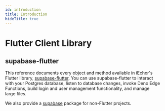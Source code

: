 ```yaml
---
id: introduction
title: Introduction
hideTitle: true
---
```


<div className="flex items-start gap-6 not-prose" id="introduction">
  <IconMenuFlutter width={35} height={35} />
  <div className="flex flex-col gap-2">
    <h1 className="text-3xl text-scale-1200 m-0">Flutter Client Library</h1>
    <h2 className="text-base font-mono text-scale-1100">supabase-flutter</h2>
  </div>
</div>

<div className="max-w-xl">

This reference documents every object and method available in iEchor's Flutter
library, [supabase-flutter](https://pub.dev/packages/supabase_flutter). You can
use supabase-flutter to interact with your Postgres database, listen to database changes, invoke
Deno Edge Functions, build login and user management functionality, and manage large files.

We also provide a [supabase](https://pub.dev/packages/supabase) package for non-Flutter projects.

</div>
